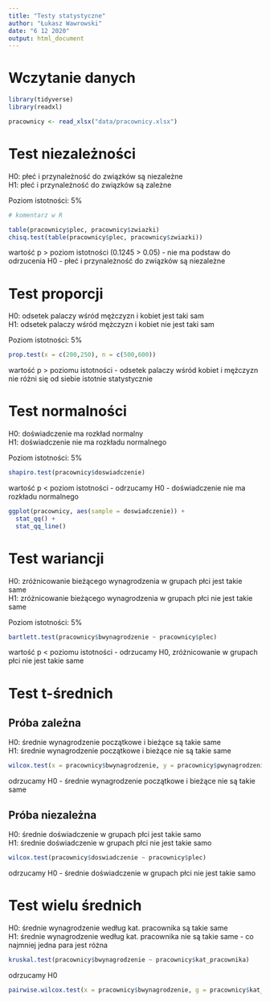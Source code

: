 ```yaml
---
title: "Testy statystyczne"
author: "Łukasz Wawrowski"
date: "6 12 2020"
output: html_document
---
```


# Wczytanie danych

```r
library(tidyverse)
library(readxl)

pracownicy <- read_xlsx("data/pracownicy.xlsx")
```

# Test niezależności

<!-- komentarz w markdown -->

H0: płeć i przynależność do związków są niezależne  
H1: płeć i przynależność do związków są zależne 

Poziom istotności: 5%

```r
# komentarz w R

table(pracownicy$plec, pracownicy$zwiazki)
chisq.test(table(pracownicy$plec, pracownicy$zwiazki))
```

wartość p > poziom istotności (0.1245 > 0.05) - nie ma podstaw do odrzucenia H0 - płeć i przynależność do związków są niezależne

# Test proporcji

H0: odsetek palaczy wśród mężczyzn i kobiet jest taki sam  
H1: odsetek palaczy wśród mężczyzn i kobiet nie jest taki sam  

Poziom istotności: 5%

```r
prop.test(x = c(200,250), n = c(500,600))
```

wartość p > poziomu istotności - odsetek palaczy wśród kobiet i mężczyzn nie różni się od siebie istotnie statystycznie

# Test normalności

H0: doświadczenie ma rozkład normalny  
H1: doświadczenie nie ma rozkładu normalnego

Poziom istotności: 5%

```r
shapiro.test(pracownicy$doswiadczenie)
```

wartość p < poziom istotności - odrzucamy H0 - doświadczenie nie ma rozkładu normalnego

```r
ggplot(pracownicy, aes(sample = doswiadczenie)) +
  stat_qq() +
  stat_qq_line()
```

# Test wariancji

H0: zróżnicowanie bieżącego wynagrodzenia w grupach płci jest takie same  
H1: zróżnicowanie bieżącego wynagrodzenia w grupach płci nie jest takie same

Poziom istotności: 5%

```r
bartlett.test(pracownicy$bwynagrodzenie ~ pracownicy$plec)
```

wartość p < poziomu istotności - odrzucamy H0, zróżnicowanie w grupach płci nie jest takie same

# Test t-średnich

## Próba zależna 

H0: średnie wynagrodzenie początkowe i bieżące są takie same  
H1: średnie wynagrodzenie początkowe i bieżące nie są takie same  

```r
wilcox.test(x = pracownicy$bwynagrodzenie, y = pracownicy$pwynagrodzenie, paired = TRUE)
```

odrzucamy H0 - średnie wynagrodzenie początkowe i bieżące nie są takie same

## Próba niezależna

H0: średnie doświadczenie w grupach płci jest takie samo  
H1: średnie doświadczenie w grupach płci nie jest takie samo

```r
wilcox.test(pracownicy$doswiadczenie ~ pracownicy$plec)
```

odrzucamy H0 - średnie doświadczenie w grupach płci nie jest takie samo

# Test wielu średnich

H0: średnie wynagrodzenie według kat. pracownika są takie same  
H1: średnie wynagrodzenie według kat. pracownika nie są takie same - co najmniej jedna para jest różna

```r
kruskal.test(pracownicy$bwynagrodzenie ~ pracownicy$kat_pracownika)
```

odrzucamy H0

```r
pairwise.wilcox.test(x = pracownicy$bwynagrodzenie, g = pracownicy$kat_pracownika)
```
